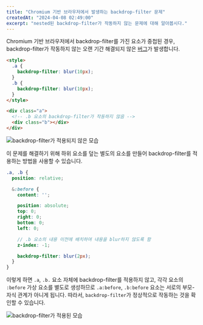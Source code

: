 ```yaml
---
title: "Chromium 기반 브라우저에서 발생하는 backdrop-filter 문제"
createdAt: "2024-04-08 02:49:00"
excerpt: "nested된 backdrop-filter가 작동하지 않는 문제에 대해 알아봅시다."
---
```


Chromium 기반 브라우저에서 backdrop-filter를 가진 요소가 중첩된 경우, backdrop-filter가 작동하지 않는 오랜 기간 해결되지 않은
[버그](https://bugs.chromium.org/p/chromium/issues/detail?id=993971)가 발생합니다.

```html
<style>
  .a {
    backdrop-filter: blur(10px);
  }
  .b {
    backdrop-filter: blur(10px);
  }
</style>

<div class="a">
  <!-- .b 요소의 backdrop-filter가 작동하지 않음 -->
  <div class="b"></div>
</div>
```

![backdrop-filter가 적용되지 않은 모습](/static/blog/chromium-stacked-backdrop-filter/not-applied.png)

이 문제를 해결하기 위해 하위 요소를 덮는 별도의 요소를 만들어 backdrop-filter를 적용하는 방법을 사용할 수 있습니다.


```scss
.a, .b {
  position: relative;

  &:before {
    content: '';

    position: absolute;
    top: 0;
    right: 0;
    bottom: 0;
    left: 0;

    // .b 요소의 내용 이전에 배치하여 내용을 blur하지 않도록 함
    z-index: -1;

    backdrop-filter: blur(2px);
  }
}
```

이렇게 하면 `.a`, `.b.` 요소 자체에 backdrop-filter를 적용하지 않고, 각각 요소의 `:before` 가상 요소를 별도로 생성하므로
`.a:before`, `.b:before` 요소는 서로의 부모-자식 관계가 아니게 됩니다. 따라서, `backdrop-filter`가 정상적으로 작동하는
것을 확인할 수 있습니다.

![backdrop-filter가 적용된 모습](/static/blog/chromium-stacked-backdrop-filter/applied.png)
